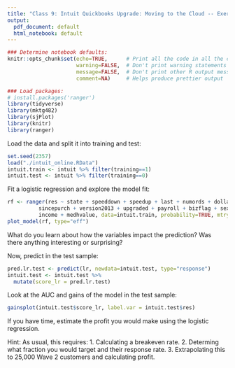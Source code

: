 ```yaml
---
title: "Class 9: Intuit Quickbooks Upgrade: Moving to the Cloud -- Exercise"
output:
  pdf_document: default
  html_notebook: default
---
```


```r
### Determine notebook defaults:
knitr::opts_chunk$set(echo=TRUE,      # Print all the code in all the chunks
                      warning=FALSE,  # Don't print warning statements
                      message=FALSE,  # Don't print other R output messages
                      comment=NA)     # Helps produce prettier output
```

```r
### Load packages:
# install.packages('ranger')
library(tidyverse)
library(mktg482)
library(sjPlot)
library(knitr)
library(ranger)
```

Load the data and split it into training and test:
```r
set.seed(2357)
load("./intuit_online.RData")
intuit.train <- intuit %>% filter(training==1)
intuit.test <- intuit %>% filter(training==0)
```

Fit a logistic regression and explore the model fit:
```r
rf <- ranger(res ~ state + speeddown + speedup + last + numords + dollars +
          sincepurch + version2013 + upgraded + payroll + bizflag + sex +
          income + medhvalue, data=intuit.train, probability=TRUE, mtry=3, min.node.size=1)
plot_model(rf, type="eff")
```
What do you learn about how the variables impact the prediction? Was there anything interesting or surprising?

Now, predict in the test sample:
```r
pred.lr.test <- predict(lr, newdata=intuit.test, type="response")
intuit.test <- intuit.test %>%
  mutate(score_lr = pred.lr.test)
```

Look at the AUC and gains of the model in the test sample:
```r
gainsplot(intuit.test$score_lr, label.var = intuit.test$res)
```
 

If you have time, estimate the profit you would make using the logistic regression.

Hint: As usual, this requires:
1. Calculating a breakeven rate.
2. Determing what fraction you would target and their response rate.
3. Extrapolating this to 25,000 Wave 2 customers and calculating profit.
```r

```
 